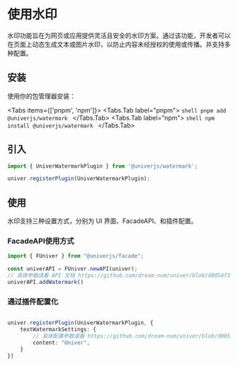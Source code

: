 
# 使用水印

<BadgeGroup values={[UniverTypes.GENERAL]} value={UniverTypes.GENERAL} />

水印功能旨在为网页或应用提供灵活且安全的水印方案。通过该功能，开发者可以在页面上动态生成文本或图片水印，以防止内容未经授权的使用或传播。并支持多种配置。

## 安装

使用你的包管理器安装：

<Tabs items={['pnpm', 'npm']}>
  <Tabs.Tab label="pnpm">
    ```shell
    pnpm add @univerjs/watermark
    ```
  </Tabs.Tab>
  <Tabs.Tab label="npm">
    ```shell
    npm install @univerjs/watermark
    ```
  </Tabs.Tab>
</Tabs>

## 引入

```typescript
import { UniverWatermarkPlugin } from '@univerjs/watermark';

univer.registerPlugin(UniverWatermarkPlugin);
```


## 使用

水印支持三种设置方式，分别为 UI 界面、FacadeAPI、和插件配置。

### FacadeAPI使用方式

```typescript
import { FUniver } from "@univerjs/facade";

const univerAPI = FUniver.newAPI(univer);
// 具体参数请看 API 文档 https://github.com/dream-num/univer/blob/d0054f3e690d9d3cf9715b59a97a8cb95f65a6c8/packages/facade/src/apis/facade.ts#L555
univerAPI.addWatermark()
```

### 通过插件配置化

```typescript

univer.registerPlugin(UniverWatermarkPlugin, {
    textWatermarkSettings: {
        // 具体配置参数请看 https://github.com/dream-num/univer/blob/d0054f3e690d9d3cf9715b59a97a8cb95f65a6c8/packages/watermark/src/controllers/config.schema.ts#L24
        content: "Univer",
    }
})
```
